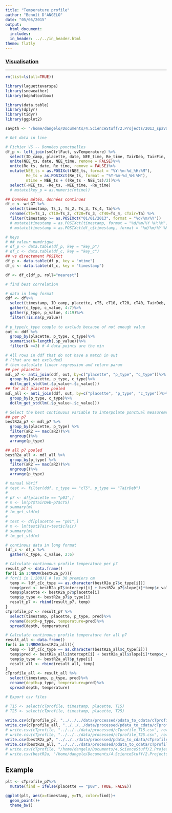 ```yaml
---
title: "Temperature profile"
author: "Benoît D'ANGELO"
date: "05/05/2015"
output:
  html_document:
  includes:
  in_header: ../../in_header.html
theme: flatly
---
```

  
<h3><a href="../../vis_toc.html"> Visualisation </a></h3>
***

```r
rm(list=ls(all=TRUE))

library(laguettevarspa)
library(snoweather)
library(bdphdtoolbox)

library(data.table)
library(dplyr)
library(tidyr)
library(ggplot2)

savpth <- "/home/dangelo/Documents/4.ScienceStuff/2.Projects/2013_spaVar_LG/graphs/data_treatment"

```

```r
# Get data in line

# Fichier VS -- Données ponctuelles
df_p <- left_join(svCtrlFact, svTemperature) %>%
  select(ID_camp, placette, date, NEE_time, Re_time, TairDeb, TairFin, Tsurf, T5, T10, T15, T20, T25, T20, T30, T40, T50, T60, T70, T80, T90, T100, Tair)%>%
  unite(NEE_ts, date, NEE_time, remove = FALSE)%>%
  unite(Re_ts, date, Re_time, remove = FALSE)%>%
  mutate(NEE_ts = as.POSIXct(NEE_ts, format = "%Y-%m-%d_%H:%M"),
         Re_ts = as.POSIXct(Re_ts, format = "%Y-%m-%d_%H:%M"),
         mtime = NEE_ts + ((Re_ts - NEE_ts)/2))%>%
  select(-NEE_ts, -Re_ts, -NEE_time, -Re_time)
  # mutate(key_p = as.numeric(mtime))

## Données météo, données continues
df_c <- wrLGT %>%
  select(timestamp, Ts_1, Ts_2, Ts_3, Ts_4, Ta)%>%
  rename(cT5=Ts_1, cT10=Ts_2, cT20=Ts_3, cT40=Ts_4, cTair=Ta) %>%
  filter(timestamp >= as.POSIXct("01/01/2013", format = "%d/%m/%Y"))
  # mutate(timestamp = as.POSIXct(timestamp, format = "%d/%m/%Y %H:%M"))
  # mutate(timestamp = as.POSIXct(df_c$timestamp, format = "%d/%m/%Y %H:%M"), key_c = as.numeric(df_c$timestamp))

# Keys
# ## valeur numérique 
# df_p <- data.table(df_p, key = "key_p")
# df_c <- data.table(df_c, key = "key_c")
## vs directement POSIXct
df_p <- data.table(df_p, key = "mtime")
df_c <- data.table(df_c, key = "timestamp")

df <- df_c[df_p, roll="nearest"]
```


```r
# find best correlation

# data in long format
ddf <- df%>%
  select(timestamp, ID_camp, placette, cT5, cT10, cT20, cT40, TairDeb, TairFin, Tair, Tsurf, T5, T10, T15, T20, T25 ,T30, T40, T50, T60, T70, T80, T90, T100)%>%
  gather(c_type, c_value, 4:7)%>%
  gather(p_type, p_value, 4:19)%>%
  filter(!is.na(p_value))
  
# p_type/c_type couple to exclude because of not enough value
out <- ddf %>%
  group_by(placette, p_type, c_type)%>%
  summarise(N=length(.$p_value))%>%
  filter(N <=3) # 4 data points are the min

# All rows in ddf that do not have a match in out 
# (that are not excluded)
# then calculate linear regression and return param
## per placette
mdl_p7 <- anti_join(ddf, out, by=c("placette", "p_type", "c_type"))%>%
  group_by(placette, p_type, c_type)%>%
  do(lm_get_std(lm(.$p_value~.$c_value)))
## for all placette pooled
mdl_all <- anti_join(ddf, out, by=c("placette", "p_type", "c_type"))%>%
  group_by(p_type, c_type)%>%
  do(lm_get_std(lm(.$p_value~.$c_value)))

# Select the best continuous variable to interpolate ponctual measurements
## per p7
bestR2a_p7 <- mdl_p7 %>%
  group_by(placette, p_type) %>%
  filter(aR2 == max(aR2))%>%
  ungroup()%>%
  arrange(p_type)

## all p7 pooled
bestR2a_all <- mdl_all %>%
  group_by(p_type) %>%
  filter(aR2 == max(aR2))%>%
  ungroup()%>%
  arrange(p_type)

# manual Vérif
# test <- filter(ddf, c_type == "cT5", p_type == "TairDeb")
# 
# p7 <- df[placette == "p01",]
# m <- lm(p7$TairDeb~p7$cT5)
# summary(m)
# lm_get_std(m)
# 
# test <- df[placette == "p01",]
# m <- lm(test$Tair~test$cTair)
# summary(m)
# lm_get_std(m)
```

```r
# continous data in long format
ldf_c <- df_c %>%
  gather(c_type, c_value, 2:6)

# Calculate continuous profile temperature per p7
result_p7 <- data.frame()
for(i in 1:NROW(bestR2a_p7)){
# for(i in 1:200){ # les 30 premiers cm
  temp <- ldf_c[c_type == as.character(bestR2a_p7$c_type[i])]
  temp$pred <- bestR2a_p7$intercept[i] + bestR2a_p7$slope[i]*temp$c_value
  temp$placette <- bestR2a_p7$placette[i]
  temp$p_type <- bestR2a_p7$p_type[i]
  result_p7 <- rbind(result_p7, temp)
}
cTprofile_p7 <- result_p7 %>%
  select(timestamp, placette, p_type, pred)%>%
  rename(depth=p_type, temperature=pred)%>%
  spread(depth, temperature)

# Calculate continuous profile temperature for all p7
result_all <- data.frame()
for(i in 1:NROW(bestR2a_all)){
  temp <- ldf_c[c_type == as.character(bestR2a_all$c_type[i])]
  temp$pred <- bestR2a_all$intercept[i] + bestR2a_all$slope[i]*temp$c_value
  temp$p_type <- bestR2a_all$p_type[i]
  result_all <- rbind(result_all, temp)
}
cTprofile_all <- result_all %>%
  select(timestamp, p_type, pred)%>%
  rename(depth=p_type, temperature=pred)%>%
  spread(depth, temperature)
```


```r
# Export csv files

# T15 <- select(cTprofile, timestamp, placette, T15)
# T25 <- select(cTprofile, timestamp, placette, T25)
  
write.csv(cTprofile_p7, "../../../data/processed/pdata_to_cdata/cTprofile_p7.csv", row.names=FALSE, quote=FALSE)
write.csv(cTprofile_all, "../../../data/processed/pdata_to_cdata/cTprofile_all.csv", row.names=FALSE, quote=FALSE)
# write.csv(cTprofile, "../../../data/processed/cTprofile_T15.csv", row.names=FALSE, quote=FALSE)
# write.csv(cTprofile, "../../../data/processed/cTprofile_T25.csv", row.names=FALSE, quote=FALSE)
write.csv(bestR2a_p7, "../../../data/processed/pdata_to_cdata/cTprofile_p7_par.csv", row.names=FALSE, quote=FALSE)
write.csv(bestR2a_all, "../../../data/processed/pdata_to_cdata/cTprofile_all_par.csv", row.names=FALSE, quote=FALSE)
# write.csv(cTprofile, "/home/dangelo/Documents/4.ScienceStuff/2.Projects/2013_spaVar_LG/data/processed/cTprofile.csv", row.names=FALSE, quote=FALSE)
# write.csv(bestR2a, "/home/dangelo/Documents/4.ScienceStuff/2.Projects/2013_spaVar_LG/data/processed/cTprofile_par.csv", row.names=FALSE, quote=FALSE)

```

## Example

```r
plt <- cTprofile_p7%>%
  mutate(find = ifelse(placette == "p08", TRUE, FALSE))

ggplot(plt, aes(x=timestamp, y=T5, color=find))+
  geom_point()+
  theme_bw()


```

